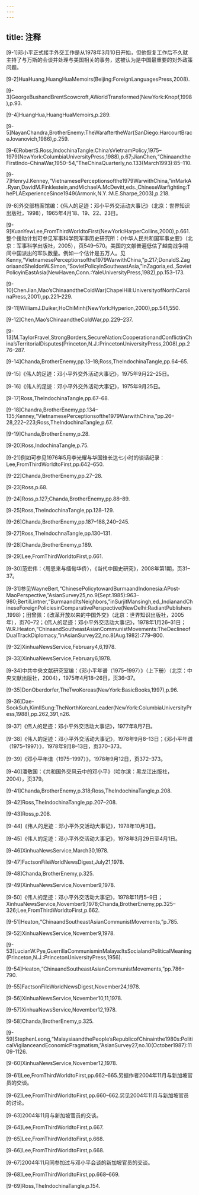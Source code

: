 ```yaml
---
---
---
```

title: 注释
---





[9-1]邓小平正式接手外交工作是从1978年3月10日开始，但他恢复工作后不久就主持了与万斯的会谈并处理与美国相关的事务，这被认为是中国最重要的对外政策问题。



[9-2]HuaHuang,HuangHuaMemoirs(Beijing:ForeignLanguagesPress,2008).



[9-3]GeorgeBushandBrentScowcroft,AWorldTransformed(NewYork:Knopf,1998),p.93.



[9-4]HuangHua,HuangHuaMemoirs,p.289.



[9-5]NayanChandra,BrotherEnemy:TheWaraftertheWar(SanDiego:HarcourtBraceJovanovich,1986),p.259.



[9-6]RobertS.Ross,IndochinaTangle:China’sVietnamPolicy,1975–1979(NewYork:ColumbiaUniversityPress,1988),p.67;JianChen,“ChinaandtheFirstIndo-ChinaWar,1950–54,”TheChinaQuarterly,no.133(March1993):85–110.



[9-7]HenryJ.Kenney,“VietnamesePerceptionsofthe1979WarwithChina,”inMarkA.Ryan,DavidM.Finklestein,andMichaelA.McDevitt,eds.,ChineseWarfighting:ThePLAExperienceSince1949(Armonk,N.Y.:M.E.Sharpe,2003),p.218.



[9-8]外交部档案馆编：《伟人的足迹：邓小平外交活动大事记》（北京：世界知识出版社，1998），1965年4月18、19、22、23日。



[9-9]KuanYewLee,FromThirdWorldtoFirst(NewYork:HarperCollins,2000),p.661.整个援助计划可参见军事科学院军事历史研究所：《中华人民共和国军事史要》（北京：军事科学出版社，2005），页549–570。美国的文献普遍低估了越南战争期间中国派出的军队数量。例如一个估计是五万人。见Kenny,“VietnamesePerceptionsofthe1979WarwithChina,”p.217;DonaldS.ZagoriaandSheldonW.Simon,“SovietPolicyinSoutheastAsia,”inZagoria,ed.,SovietPolicyinEastAsia(NewHaven,Conn.:YaleUniversityPress,1982),pp.153–173.



[9-10]ChenJian,Mao’sChinaandtheColdWar(ChapelHill:UniversityofNorthCarolinaPress,2001),pp.221–229.



[9-11]WilliamJ.Duiker,HoChiMinh(NewYork:Hyperion,2000),pp.541,550.



[9-12]Chen,Mao’sChinaandtheColdWar,pp.229–237.



[9-13]M.TaylorFravel,StrongBorders,SecureNation:CooperationandConflictinChina’sTerritorialDisputes(Princeton,N.J.:PrincetonUniversityPress,2008),pp.276–287.



[9-14]Chanda,BrotherEnemy,pp.13–18;Ross,TheIndochinaTangle,pp.64–65.



[9-15]《伟人的足迹：邓小平外交外活动大事记》，1975年9月22–25日。



[9-16]《伟人的足迹：邓小平外交外活动大事记》，1975年9月25日。



[9-17]Ross,TheIndochinaTangle,pp.67–68.



[9-18]Chandra,BrotherEnemy,pp.134–135;Kenney,“VietnamesePerceptionsofthe1979WarwithChina,”pp.26–28,222–223;Ross,TheIndochinaTangle,p.67.



[9-19]Chanda,BrotherEnemy,p.28.



[9-20]Ross,IndochinaTangle,p.75.



[9-21]例如可参见1976年5月李光耀与华国锋长达七小时的谈话纪录：Lee,FromThirdWorldtoFirst,pp.642–650.



[9-22]Chanda,BrotherEnemy,pp.27–28.



[9-23]Ross,p.68.



[9-24]Ross,p.127;Chanda,BrotherEnemy,pp.88–89.



[9-25]Ross,TheIndochinaTangle,pp.128–129.



[9-26]Chanda,BrotherEnemy,pp.187–188,240–245.



[9-27]Ross,TheIndochnaTangle,pp.130–131.



[9-28]Chanda,BrotherEnemy,p.189.



[9-29]Lee,FromThirdWorldtoFirst,p.661.



[9-30]范宏伟：〈周恩来与缅甸华侨〉，《当代中国史研究》，2008年第1期，页31–37。



[9-31]参见WayneBert,“ChinesePolicytowardBurmaandIndonesia:APost-MaoPerspective,”AsianSurvey25,no.9(Sept.1985):963–980;BertilLintner,“BurmaandItsNeighbors,”inSurjitMansingh,ed.,IndianandChineseForeignPoliciesinComparativePerspective(NewDelhi:RadiantPublishers,1998)；田曾佩：《改革开放以来的中国外交》（北京：世界知识出版社，2005年），页70–72；《伟人的足迹：邓小平外交活动大事记》，1978年1月26–31日；W.R.Heaton,“ChinaandSoutheastAsianCommunistMovements:TheDeclineofDualTrackDiplomacy,”inAsianSurvey22,no.8(Aug.1982):779–800.



[9-32]XinhuaNewsService,February4,6,1978.



[9-33]XinhuaNewsService,February6,1978.



[9-34]中共中央文献研究室编：《邓小平年谱（1975–1997）》（上下册）（北京：中央文献出版社，2004），1975年4月18–26日，页36–37。



[9-35]DonOberdorfer,TheTwoKoreas(NewYork:BasicBooks,1997),p.96.



[9-36]Dae-SookSuh,KimIlSung:TheNorthKoreanLeader(NewYork:ColumbiaUniversityPress,1988),pp.262,391,n26.



[9-37]《伟人的足迹：邓小平外交活动大事记》，1977年8月7日。



[9-38]《伟人的足迹：邓小平外交活动大事记》，1978年9月8–13日；《邓小平年谱（1975–1997）》，1978年9月8–13日，页370–373。



[9-39]《邓小平年谱（1975–1997）》，1978年9月12日，页372–373。



[9-40]潘敬国：《共和国外交风云中的邓小平》（哈尔滨：黑龙江出版社，2004），页379。



[9-41]Chanda,BrotherEnemy,p.318;Ross,TheIndochinaTangle,p.208.



[9-42]Ross,TheIndochinaTangle,pp.207–208.



[9-43]Ross,p.208.



[9-44]《伟人的足迹：邓小平外交活动大事记》，1978年10月3日。



[9-45]《伟人的足迹：邓小平外交活动大事记》，1978年3月29日至4月1日。



[9-46]XinhuaNewsService,March30,1978.



[9-47]FactsonFileWorldNewsDigest,July21,1978.



[9-48]Chanda,BrotherEnemy,p.325.



[9-49]XinhuaNewsService,November9,1978.



[9-50]《伟人的足迹：邓小平外交活动大事记》，1978年11月5–9日；XinhuaNewsService,November9,1978;Chanda,BrotherEnemy,pp.325–326;Lee,FromThirdWorldtoFirst,p.662.



[9-51]Heaton,“ChinaandSoutheastAsianCommunistMovements,”p.785.



[9-52]XinhuaNewsService,November9,1978.



[9-53]LucianW.Pye,GuerrillaCommunisminMalaya:ItsSocialandPoliticalMeaning(Princeton,N.J.:PrincetonUniversityPress,1956).



[9-54]Heaton,“ChinaandSoutheastAsianCommunistMovements,”pp.786–790.



[9-55]FactsonFileWorldNewsDigest,November24,1978.



[9-56]XinhuaNewsService,November10,11,1978.



[9-57]XinhuaNewsService,November12,1978.



[9-58]Chanda,BrotherEnemy,p.325.



[9-59]StephenLeong,“MalaysiaandthePeople’sRepublicofChinainthe1980s:PoliticalVigilanceandEconomicPragmatism,”AsianSurvey27,no.10(October1987):1109-1126.



[9-60]XinhuaNewsService,November12,1978.



[9-61]Lee,FromThirdWorldtoFirst,pp.662–665.另据作者2004年11月与新加坡官员的交谈。



[9-62]Lee,FromThirdWorldtoFirst,pp.660–662.另见2004年11月与新加坡官员的讨论。



[9-63]2004年11月与新加坡官员的交谈。



[9-64]Lee,FromThirdWorldtoFirst,p.667.



[9-65]Lee,FromThirdWorldtoFirst,p.668.



[9-66]Lee,FromThirdWorldtoFirst,p.668.



[9-67]2004年11月同参加过与邓小平会谈的新加坡官员的交谈。



[9-68]Lee,FromThirdWorldtoFirst,pp.668–669.



[9-69]Ross,TheIndochinaTangle,p.154.